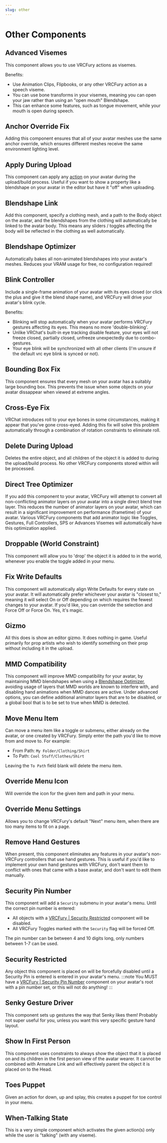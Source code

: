 ---
slug: other
---

# Other Components

## Advanced Visemes

This component allows you to use VRCFury actions as visemes.

Benefits:

* Use Animation Clips, Flipbooks, or any other VRCFury action as a speech viseme.
* You can use bone transforms in your visemes, meaning you can open your jaw rather than using an "open mouth" Blendshape.
* This can enhance some features, such as tongue movement, while your mouth is open during speech.

## Anchor Override Fix 

Adding this component ensures that all of your avatar meshes use the same anchor override, which ensures
different meshes receive the same environment lighting level.

## Apply During Upload

This component can apply any [action](/actions) on your avatar during the upload/build process. Useful if you want to show a property like a blendshape on your avatar in the editor but have it "off" when uploading.

## Blendshape Link

Add this component, specify a clothing mesh, and a path to the Body object on the avatar, and the blendshapes
from the clothing will automatically be linked to the avatar body. This means any sliders / toggles affecting
the body will be reflected in the clothing as well automatically.

## Blendshape Optimizer

Automatically bakes all non-animated blendshapes into your avatar's meshes. Reduces your VRAM usage for free, no configuration required!

## Blink Controller

Include a single-frame animation of your avatar with its eyes closed (or click the plus and give it the blend shape name), and VRCFury will drive your avatar's blink cycle.

Benefits:
* Blinking will stop automatically when your avatar performs VRCFury gestures affecting its eyes. This means no more 'double-blinking'.
* Unlike VRChat's built-in eye tracking disable feature, your eyes will not freeze closed, partially closed, unfreeze unexpectedly due to combo-gestures.
* Your eye blink will be synchronized with all other clients (I'm unsure if the default vrc eye blink is synced or not).

## Bounding Box Fix

This component ensures that every mesh on your avatar has a suitably large bounding box. This prevents the issue when some objects on your avatar dissappear when viewed at extreme angles.

## Cross-Eye Fix

VRChat introduces roll to your eye bones in some circumstances, making it appear that you've gone cross-eyed.
Adding this fix will solve this problem automatically through a combination of rotation constraints to eliminate roll.

## Delete During Upload

Deletes the entire object, and all children of the object it is added to during the upload/build process. No other VRCFury components stored within will be processed.

## Direct Tree Optimizer

If you add this component to your avatar, VRCFury will attempt to convert all non-conflicting animator layers on your avatar into a single
direct blend tree layer. This reduces the number of animator layers on your avatar, which can result in a significant improvement on performance
(frametime) of your avatar. Various VRCFury components that add animator logic like Toggles, Gestures, Full Controllers, SPS or Advances Visemes will automatically have this optimization applied.

## Droppable (World Constraint)

This component will allow you to 'drop' the object it is added to in the world, whenever you enable the toggle added in your menu.

## Fix Write Defaults

This component will automatically align Write Defaults for every state on your avatar. It will automatically prefer whichever your avatar is "closest to," meaning it will select On or Off depending on which requires the fewest changes to your avatar. If you'd like, you can override the selection and Force Off or Force On. Yes, it's magic.

## Gizmo

All this does is show an editor gizmo. It does nothing in game. Useful primarily for prop artists
who wish to identify something on their prop without including it in the upload.

## MMD Compatibility

This component will improve MMD compatibility for your avatar, by maintaining MMD blendshapes when using a [Blendshape Optimizer](/components/other#blendshape-optimizer), avoiding usage of layers that MMD worlds are known to interfere with, and disabling hand animations when MMD dances are active.
Under advanced options, you can define additional animator layers that are to be disabled, or a global bool that is to be set to true when MMD is detected.

## Move Menu Item

Can move a menu item like a toggle or submenu, either already on the avatar, or one created by VRCFury. Simply enter the path you'd like to move from and move to. For example:

* From Path: `My Folder/Clothing/Shirt`
* To Path: `Cool Stuff/Clothes/Shirt`

Leaving the `To Path` field blank will delete the menu item.

## Override Menu Icon

Will override the icon for the given item and path in your menu.

## Override Menu Settings

Allows you to change VRCFury's default "Next" menu item, when there are too many items to fit on a page.

## Remove Hand Gestures

When present, this component eliminates any features in your avatar's non-VRCFury controllers that use hand gestures. This is useful if you'd like to implement your own hand gestures with VRCFury, don't want them to conflict with ones that came with a base avatar, and don't want to edit them manually.

## Security Pin Number

This component will add a `Security` submenu in your avatar's menu. Until the correct pin number is entered:
* All objects with a [VRCFury | Security Restricted](/components/other#security-restricted) component will be disabled.
* All VRCFury Toggles marked with the `Security` flag will be forced Off.

The pin number can be between 4 and 10 digits long, only numbers between 1-7 can be used.

## Security Restricted

Any object this component is placed on will be forcefully disabled until a Security Pin is entered is entered in your avatar's menu.
:::note
You MUST have a [VRCFury | Security Pin Number](/components/other#security-pin-number) component on your avatar's root with a pin number set, or this will not do anything!
:::

## Senky Gesture Driver

This component sets up gestures the way that Senky likes them! Probably not super useful for you, unless you want this very specific gesture hand layout.

## Show In First Person

This component uses constraints to always show the object that it is placed on and its children in the first person view of the avatar wearer. It cannot be combined with Armature Link and will effectively parent the object it is placed on to the Head.

## Toes Puppet

Given an action for down, up and splay, this creates a puppet for toe control in your menu.

## When-Talking State

This is a very simple component which activates the given action(s) only while the user is "talking" (with any viseme).
